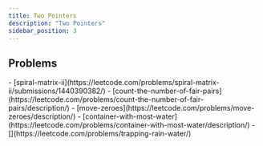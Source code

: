 ```yaml
---
title: Two Pointers
description: "Two Pointers"
sidebar_position: 3
---
```



## Problems

<Tabs>
  <TabItem value={"Easy"}>
    - [spiral-matrix-ii](https://leetcode.com/problems/spiral-matrix-ii/submissions/1440390382/)
    - [count-the-number-of-fair-pairs](https://leetcode.com/problems/count-the-number-of-fair-pairs/description/) 
    - [move-zeroes](https://leetcode.com/problems/move-zeroes/description/)
  </TabItem>
  <TabItem value={"Medium"}>
    - [container-with-most-water](https://leetcode.com/problems/container-with-most-water/description/)
  </TabItem>
  <TabItem value="Hard">
      - [](https://leetcode.com/problems/trapping-rain-water/)
  </TabItem>
</Tabs>

